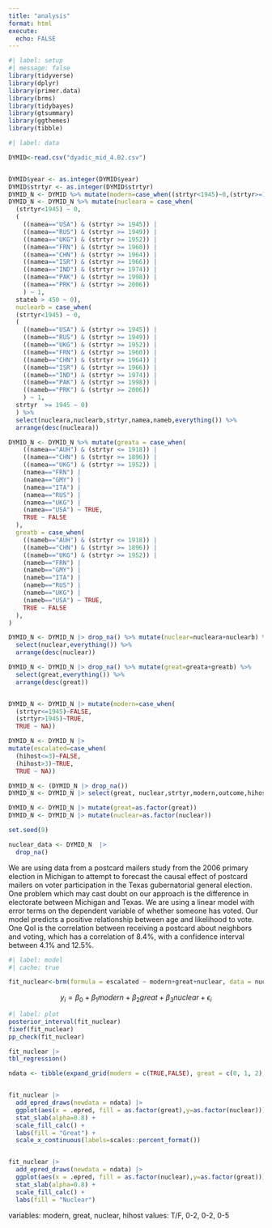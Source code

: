 ```yaml
---
title: "analysis"
format: html
execute: 
  echo: FALSE
---
```


```r
#| label: setup
#| message: false
library(tidyverse)
library(dplyr)
library(primer.data)
library(brms)
library(tidybayes)
library(gtsummary)
library(ggthemes)
library(tibble)
```

```r
#| label: data

DYMID<-read.csv("dyadic_mid_4.02.csv")


DYMID$year <- as.integer(DYMID$year)
DYMID$strtyr <- as.integer(DYMID$strtyr)
DYMID_N <- DYMID %>% mutate(modern=case_when((strtyr<1945)~0,(strtyr>=1945)~1))
DYMID_N <- DYMID_N %>% mutate(nucleara = case_when(
  (strtyr<1945) ~ 0,
  (
    ((namea=="USA") & (strtyr >= 1945)) |
    ((namea=="RUS") & (strtyr >= 1949)) |
    ((namea=="UKG") & (strtyr >= 1952)) |
    ((namea=="FRN") & (strtyr >= 1960)) |
    ((namea=="CHN") & (strtyr >= 1964)) |
    ((namea=="ISR") & (strtyr >= 1966)) |
    ((namea=="IND") & (strtyr >= 1974)) |
    ((namea=="PAK") & (strtyr >= 1998)) |
    ((namea=="PRK") & (strtyr >= 2006)) 
    ) ~ 1,
  stateb > 450 ~ 0),
  nuclearb = case_when(
  (strtyr<1945) ~ 0,
  (
    ((nameb=="USA") & (strtyr >= 1945)) |
    ((nameb=="RUS") & (strtyr >= 1949)) |
    ((nameb=="UKG") & (strtyr >= 1952)) |
    ((nameb=="FRN") & (strtyr >= 1960)) |
    ((nameb=="CHN") & (strtyr >= 1964)) |
    ((nameb=="ISR") & (strtyr >= 1966)) |
    ((nameb=="IND") & (strtyr >= 1974)) |
    ((nameb=="PAK") & (strtyr >= 1998)) |
    ((nameb=="PRK") & (strtyr >= 2006))
    ) ~ 1,
  strtyr  >= 1945 ~ 0) 
  ) %>%
  select(nucleara,nuclearb,strtyr,namea,nameb,everything()) %>%
  arrange(desc(nucleara))

DYMID_N <- DYMID_N %>% mutate(greata = case_when(
    ((namea=="AUH") & (strtyr <= 1918)) |
    ((namea=="CHN") & (strtyr >= 1896)) |
    ((namea=="UKG") & (strtyr >= 1952)) |
    (namea=="FRN") |
    (namea=="GMY") |
    (namea=="ITA") |
    (namea=="RUS") |
    (namea=="UKG") |
    (namea=="USA") ~ TRUE,
    TRUE ~ FALSE
  ),
  greatb = case_when(
    ((nameb=="AUH") & (strtyr <= 1918)) |
    ((nameb=="CHN") & (strtyr >= 1896)) |
    ((nameb=="UKG") & (strtyr >= 1952)) |
    (nameb=="FRN") |
    (nameb=="GMY") |
    (nameb=="ITA") |
    (nameb=="RUS") |
    (nameb=="UKG") |
    (nameb=="USA") ~ TRUE,
    TRUE ~ FALSE
  ),
)

DYMID_N <- DYMID_N |> drop_na() %>% mutate(nuclear=nucleara+nuclearb) %>%
  select(nuclear,everything()) %>%
  arrange(desc(nuclear))

DYMID_N <- DYMID_N |> drop_na() %>% mutate(great=greata+greatb) %>%
  select(great,everything()) %>%
  arrange(desc(great))


DYMID_N <- DYMID_N |> mutate(modern=case_when(
  (strtyr<=1945)~FALSE,
  (strtyr>1945)~TRUE,
  TRUE ~ NA))

DYMID_N <- DYMID_N |>
mutate(escalated=case_when(
  (hihost<=3)~FALSE,
  (hihost>3)~TRUE,
  TRUE ~ NA))

DYMID_N <- (DYMID_N |> drop_na())
DYMID_N <- DYMID_N |> select(great, nuclear,strtyr,modern,outcome,hihost,escalated,settlmnt,fatlev,highact,cumdurat)

DYMID_N <- DYMID_N |> mutate(great=as.factor(great))
DYMID_N <- DYMID_N |> mutate(nuclear=as.factor(nuclear))

set.seed(9)

nuclear_data <- DYMID_N  |> 
  drop_na() 

```
We are using data from a postcard mailers study from the 2006 primary election in Michigan to attempt to forecast the causal effect of postcard mailers on voter participation in the Texas gubernatorial general election. One problem which may cast doubt on our approach is the difference in electorate between Michigan and Texas. We are using a linear model with error terms on the dependent variable of whether someone has voted. Our model predicts a positive relationship between age and likelihood to vote. One QoI is the correlation between receiving a postcard about neighbors and voting, which has a correlation of 8.4%, with a confidence interval between 4.1% and 12.5%. 

```r
#| label: model
#| cache: true

fit_nuclear<-brm(formula = escalated ~ modern+great+nuclear, data = nuclear_data, family = bernoulli(), refresh = 0, silent = 2, seed = 19)
```

$$y_{i} = \beta_{0} + \beta_{1} modern + \beta_{2}great + \beta_{3}nuclear + \epsilon_{i}$$

```r
#| label: plot
posterior_interval(fit_nuclear)
fixef(fit_nuclear)
pp_check(fit_nuclear)

fit_nuclear |>
tbl_regression()

ndata <- tibble(expand_grid(modern = c(TRUE,FALSE), great = c(0, 1, 2), nuclear = c(0, 1, 2)))


fit_nuclear |>
  add_epred_draws(newdata = ndata) |>
  ggplot(aes(x = .epred, fill = as.factor(great),y=as.factor(nuclear))) +
  stat_slab(alpha=0.8) +
  scale_fill_calc() +
  labs(fill = "Great") +
  scale_x_continuous(labels=scales::percent_format())


fit_nuclear |>
  add_epred_draws(newdata = ndata) |>
  ggplot(aes(x = .epred, fill = as.factor(nuclear),y=as.factor(great))) +
  stat_slab(alpha=0.8) +
  scale_fill_calc() +
  labs(fill = "Nuclear")
```
variables: modern, great, nuclear, hihost
values: T/F, 0-2, 0-2, 0-5




